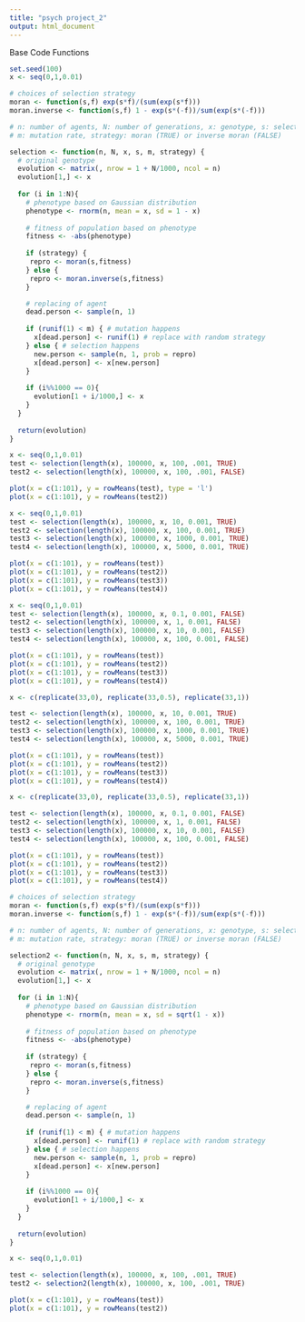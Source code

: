 ```yaml
---
title: "psych project_2"
output: html_document
---
```


Base Code Functions
```r
set.seed(100)
x <- seq(0,1,0.01)

# choices of selection strategy
moran <- function(s,f) exp(s*f)/(sum(exp(s*f)))
moran.inverse <- function(s,f) 1 - exp(s*(-f))/sum(exp(s*(-f)))

# n: number of agents, N: number of generations, x: genotype, s: selection strength
# m: mutation rate, strategy: moran (TRUE) or inverse moran (FALSE)

selection <- function(n, N, x, s, m, strategy) {
  # original genotype
  evolution <- matrix(, nrow = 1 + N/1000, ncol = n)
  evolution[1,] <- x
  
  for (i in 1:N){
    # phenotype based on Gaussian distribution
    phenotype <- rnorm(n, mean = x, sd = 1 - x)
    
    # fitness of population based on phenotype
    fitness <- -abs(phenotype)
    
    if (strategy) {
     repro <- moran(s,fitness)
    } else {
     repro <- moran.inverse(s,fitness)
    }

    # replacing of agent
    dead.person <- sample(n, 1)
    
    if (runif(1) < m) { # mutation happens
      x[dead.person] <- runif(1) # replace with random strategy
    } else { # selection happens
      new.person <- sample(n, 1, prob = repro)
      x[dead.person] <- x[new.person]
    }
    
    if (i%%1000 == 0){
      evolution[1 + i/1000,] <- x
    }
  }
  
  return(evolution)
}

```

\section{Moran vs Inverse Moran}
```r
x <- seq(0,1,0.01)
test <- selection(length(x), 100000, x, 100, .001, TRUE)
test2 <- selection(length(x), 100000, x, 100, .001, FALSE)

plot(x = c(1:101), y = rowMeans(test), type = 'l')
plot(x = c(1:101), y = rowMeans(test2))
```

\section{Varying Selection Strength - Moran}
```r
x <- seq(0,1,0.01)
test <- selection(length(x), 100000, x, 10, 0.001, TRUE)
test2 <- selection(length(x), 100000, x, 100, 0.001, TRUE)
test3 <- selection(length(x), 100000, x, 1000, 0.001, TRUE)
test4 <- selection(length(x), 100000, x, 5000, 0.001, TRUE)

plot(x = c(1:101), y = rowMeans(test))
plot(x = c(1:101), y = rowMeans(test2))
plot(x = c(1:101), y = rowMeans(test3))
plot(x = c(1:101), y = rowMeans(test4))

```

\section{Varying Selection Strength - Inverse Moran}

```r
x <- seq(0,1,0.01)
test <- selection(length(x), 100000, x, 0.1, 0.001, FALSE)
test2 <- selection(length(x), 100000, x, 1, 0.001, FALSE)
test3 <- selection(length(x), 100000, x, 10, 0.001, FALSE)
test4 <- selection(length(x), 100000, x, 100, 0.001, FALSE)

plot(x = c(1:101), y = rowMeans(test))
plot(x = c(1:101), y = rowMeans(test2))
plot(x = c(1:101), y = rowMeans(test3))
plot(x = c(1:101), y = rowMeans(test4))

```

\section{Testing extremes}

```r
x <- c(replicate(33,0), replicate(33,0.5), replicate(33,1))

test <- selection(length(x), 100000, x, 10, 0.001, TRUE)
test2 <- selection(length(x), 100000, x, 100, 0.001, TRUE)
test3 <- selection(length(x), 100000, x, 1000, 0.001, TRUE)
test4 <- selection(length(x), 100000, x, 5000, 0.001, TRUE)

plot(x = c(1:101), y = rowMeans(test))
plot(x = c(1:101), y = rowMeans(test2))
plot(x = c(1:101), y = rowMeans(test3))
plot(x = c(1:101), y = rowMeans(test4))
```

\section{Testing extremes - Inverse Moran}

```r
x <- c(replicate(33,0), replicate(33,0.5), replicate(33,1))

test <- selection(length(x), 100000, x, 0.1, 0.001, FALSE)
test2 <- selection(length(x), 100000, x, 1, 0.001, FALSE)
test3 <- selection(length(x), 100000, x, 10, 0.001, FALSE)
test4 <- selection(length(x), 100000, x, 100, 0.001, FALSE)

plot(x = c(1:101), y = rowMeans(test))
plot(x = c(1:101), y = rowMeans(test2))
plot(x = c(1:101), y = rowMeans(test3))
plot(x = c(1:101), y = rowMeans(test4))
```

\section{Varying SD Strategy}

```r

# choices of selection strategy
moran <- function(s,f) exp(s*f)/(sum(exp(s*f)))
moran.inverse <- function(s,f) 1 - exp(s*(-f))/sum(exp(s*(-f)))

# n: number of agents, N: number of generations, x: genotype, s: selection strength
# m: mutation rate, strategy: moran (TRUE) or inverse moran (FALSE)

selection2 <- function(n, N, x, s, m, strategy) {
  # original genotype
  evolution <- matrix(, nrow = 1 + N/1000, ncol = n)
  evolution[1,] <- x
  
  for (i in 1:N){
    # phenotype based on Gaussian distribution
    phenotype <- rnorm(n, mean = x, sd = sqrt(1 - x))
    
    # fitness of population based on phenotype
    fitness <- -abs(phenotype)
    
    if (strategy) {
     repro <- moran(s,fitness)
    } else {
     repro <- moran.inverse(s,fitness)
    }

    # replacing of agent
    dead.person <- sample(n, 1)
    
    if (runif(1) < m) { # mutation happens
      x[dead.person] <- runif(1) # replace with random strategy
    } else { # selection happens
      new.person <- sample(n, 1, prob = repro)
      x[dead.person] <- x[new.person]
    }
    
    if (i%%1000 == 0){
      evolution[1 + i/1000,] <- x
    }
  }
  
  return(evolution)
}
```

```r
x <- seq(0,1,0.01)

test <- selection(length(x), 100000, x, 100, .001, TRUE)
test2 <- selection2(length(x), 100000, x, 100, .001, TRUE)

plot(x = c(1:101), y = rowMeans(test))
plot(x = c(1:101), y = rowMeans(test2))
```

